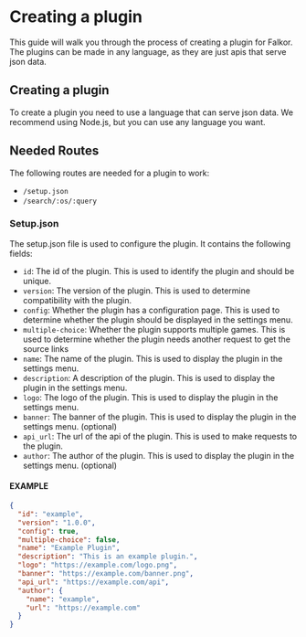 # Creating a plugin

This guide will walk you through the process of creating a plugin for Falkor. The plugins can be made in any language, as they are just apis that serve json data.

## Creating a plugin

To create a plugin you need to use a language that can serve json data. We recommend using Node.js, but you can use any language you want.

## Needed Routes

The following routes are needed for a plugin to work:

- `/setup.json`
- `/search/:os/:query`

### Setup.json

The setup.json file is used to configure the plugin. It contains the following fields:

- `id`: The id of the plugin. This is used to identify the plugin and should be unique.
- `version`: The version of the plugin. This is used to determine compatibility with the plugin.
- `config`: Whether the plugin has a configuration page. This is used to determine whether the plugin should be displayed in the settings menu.
- `multiple-choice`: Whether the plugin supports multiple games. This is used to determine whether the plugin needs another request to get the source links
- `name`: The name of the plugin. This is used to display the plugin in the settings menu.
- `description`: A description of the plugin. This is used to display the plugin in the settings menu.
- `logo`: The logo of the plugin. This is used to display the plugin in the settings menu.
- `banner`: The banner of the plugin. This is used to display the plugin in the settings menu. (optional)
- `api_url`: The url of the api of the plugin. This is used to make requests to the plugin.
- `author`: The author of the plugin. This is used to display the plugin in the settings menu. (optional)

#### EXAMPLE

```json
{
  "id": "example",
  "version": "1.0.0",
  "config": true,
  "multiple-choice": false,
  "name": "Example Plugin",
  "description": "This is an example plugin.",
  "logo": "https://example.com/logo.png",
  "banner": "https://example.com/banner.png",
  "api_url": "https://example.com/api",
  "author": {
    "name": "example",
    "url": "https://example.com"
  }
}
```
